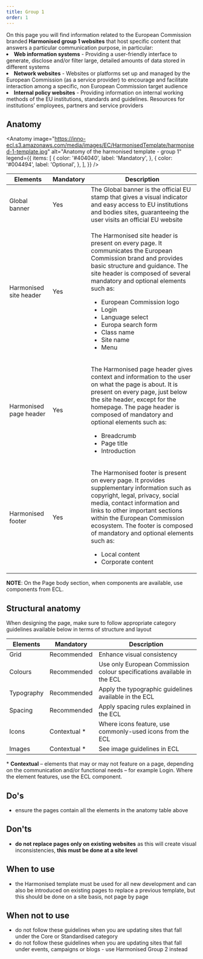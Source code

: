 ```yaml
---
title: Group 1
order: 1
---
```



<Paragraph size="lead">
  On this page you will find information related to the European Commission
  branded <strong>Harmonised group 1 websites</strong> that host specific
  content that answers a particular communication purpose, in particular:
</Paragraph>

<List size="lead">
  <li>
    <strong>Web information systems</strong> - Providing a user-friendly
    interface to generate, disclose and/or filter large, detailed amounts of
    data stored in different systems
  </li>
  <li>
    <strong>Network websites</strong> - Websites or platforms set up and managed
    by the European Commission (as a service provider) to encourage and
    facilitate interaction among a specific, non European Commission target
    audience
  </li>
  <li>
    <strong>Internal policy websites</strong> - Providing information on
    internal working methods of the EU institutions, standards and guidelines.
    Resources for institutions’ employees, partners and service providers
  </li>
</List>

## Anatomy

<Anatomy
  image="https://inno-ecl.s3.amazonaws.com/media/images/EC/HarmonisedTemplate/harmonised-1-template.jpg"
  alt="Anatomy of the harmonised template - group 1"
  legend={{
    items: [
      {
        color: '#404040',
        label: 'Mandatory',
      },
      {
        color: '#004494',
        label: 'Optional',
      },
    ],
  }}
/>

| Elements                                                                                                           | Mandatory | Description                                                                                                                                                                                                                                                                                                                                                                                       |
| ------------------------------------------------------------------------------------------------------------------ | --------- | ------------------------------------------------------------------------------------------------------------------------------------------------------------------------------------------------------------------------------------------------------------------------------------------------------------------------------------------------------------------------------------------------- |
| <Link to="https://webgate.ec.europa.eu/fpfis/wikis/display/webtools/Global+banner" standalone>Global banner</Link> | Yes       | The Global banner is the official EU stamp that gives a visual indicator and easy access to EU institutions and bodies sites, guaranteeing the user visits an official EU website                                                                                                                                                                                                                 |
| <Link to="/ec/harmonised-templates/site-header/group1/" standalone>Harmonised site header</Link>                   | Yes       | <p>The Harmonised site header is present on every page. It communicates the European Commission brand and provides basic structure and guidance. The site header is composed of several mandatory and optional elements such as:</p><ul><li>European Commission logo</li><li>Login</li><li>Language select</li><li>Europa search form</li><li>Class name</li><li>Site name</li><li>Menu</li></ul> |
| Harmonised page header                                                                                             | Yes       | <p>The Harmonised page header gives context and information to the user on what the page is about. It is present on every page, just below the site header, except for the homepage. The page header is composed of mandatory and optional elements such as:</p><ul><li>Breadcrumb</li><li>Page title</li><li>Introduction</li></ul>                                                              |
| <Link to="/ec/harmonised-templates/footer/group1/" standalone>Harmonised footer</Link>                             | Yes       | <p>The Harmonised footer is present on every page. It provides supplementary information such as copyright, legal, privacy, social media, contact information and links to other important sections within the European Commission ecosystem. The footer is composed of mandatory and optional elements such as:</p><ul><li>Local content</li><li>Corporate content</li></ul>                     |

**NOTE**: On the Page body section, when components are available, use components from ECL.

## Structural anatomy

When designing the page, make sure to follow appropriate category guidelines available below in terms of structure and layout

| Elements                                                           | Mandatory     | Description                                                             |
| ------------------------------------------------------------------ | ------------- | ----------------------------------------------------------------------- |
| <Link to="/ec/utilities/grid/" standalone>Grid</Link>              | Recommended   | Enhance visual consistency                                              |
| <Link to="/ec/guidelines/colours/" standalone>Colours</Link>       | Recommended   | Use only European Commission colour specifications available in the ECL |
| <Link to="/ec/guidelines/typography/" standalone>Typography</Link> | Recommended   | Apply the typographic guidelines available in the ECL                   |
| <Link to="/ec/guidelines/spacing/" standalone>Spacing</Link>       | Recommended   | Apply spacing rules explained in the ECL                                |
| <Link to="/ec/guidelines/iconography/" standalone>Icons</Link>     | Contextual \* | Where icons feature, use commonly-used icons from the ECL               |
| <Link to="/ec/guidelines/images/" standalone>Images</Link>         | Contextual \* | See image guidelines in ECL                                             |

<Paragraph size="s">
  * <strong>Contextual</strong> – elements that may or may not feature on a
  page, depending on the communication and/or functional needs – for example
  Login. Where the element features, use the ECL component.
</Paragraph>

## Do's

- ensure the pages contain all the elements in the anatomy table above

## Don'ts

- **do not replace pages only on existing websites** as this will create visual inconsistencies, **this must be done at a site level**

## When to use

- the Harmonised template must be used for all new development and can also be introduced on existing pages to replace a previous template, but this should be done on a site basis, not page by page

## When not to use

- do not follow these guidelines when you are updating sites that fall under the <Link to="/ec/core-template/">Core</Link> or <Link to="/ec/standardised-template/">Standardised</Link> category
- do not follow these guidelines when you are updating sites that fall under events, campaigns or blogs - use <Link to="/ec/harmonised-templates/group2/">Harmonised Group 2</Link> instead
